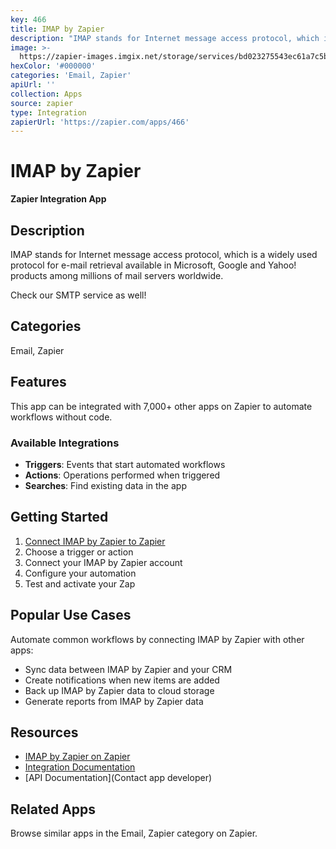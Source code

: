 ```yaml
---
key: 466
title: IMAP by Zapier
description: "IMAP stands for Internet message access protocol, which is a widely used protocol for e-mail retrieval available in Microsoft, Google and Yahoo! products among millions of mail servers worldwide.\r\n\r\nCheck our SMTP service as well!"
image: >-
  https://zapier-images.imgix.net/storage/services/bd023275543ec61a7c5bcd614a57ef3f.png?auto=format%2Ccompress&ixlib=python-3.0.0&q=50
hexColor: '#000000'
categories: 'Email, Zapier'
apiUrl: ''
collection: Apps
source: zapier
type: Integration
zapierUrl: 'https://zapier.com/apps/466'
---
```

# IMAP by Zapier

**Zapier Integration App**

## Description

IMAP stands for Internet message access protocol, which is a widely used protocol for e-mail retrieval available in Microsoft, Google and Yahoo! products among millions of mail servers worldwide.

Check our SMTP service as well!

## Categories

Email, Zapier

## Features

This app can be integrated with 7,000+ other apps on Zapier to automate workflows without code.

### Available Integrations

- **Triggers**: Events that start automated workflows
- **Actions**: Operations performed when triggered
- **Searches**: Find existing data in the app

## Getting Started

1. [Connect IMAP by Zapier to Zapier](https://zapier.com/apps/466)
2. Choose a trigger or action
3. Connect your IMAP by Zapier account
4. Configure your automation
5. Test and activate your Zap

## Popular Use Cases

Automate common workflows by connecting IMAP by Zapier with other apps:

- Sync data between IMAP by Zapier and your CRM
- Create notifications when new items are added
- Back up IMAP by Zapier data to cloud storage
- Generate reports from IMAP by Zapier data

## Resources

- [IMAP by Zapier on Zapier](https://zapier.com/apps/466)
- [Integration Documentation](https://zapier.com/apps/466/integrations)
- [API Documentation](Contact app developer)

## Related Apps

Browse similar apps in the Email, Zapier category on Zapier.
